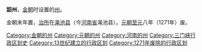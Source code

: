 '''韶州'''，[[金朝|金朝]]时设置的[[州|州]]。

金朝末年置，[[治所|治所]]在[[渑池县|渑池县]]（今[[河南省|河南省]]渑池县）。[[元朝|元朝]][[至元_(忽必烈)|至元]]八年（1271年）废。

{{河南行政区划小作品}}
[[Category:金朝的州|Category:金朝的州]]
[[Category:元朝的州|Category:元朝的州]]
[[Category:河南的州|Category:河南的州]]
[[Category:三门峡行政区划史|Category:三门峡行政区划史]]
[[Category:13世纪建立的行政区划|Category:13世纪建立的行政区划]]
[[Category:1271年废除的行政区划|Category:1271年废除的行政区划]]